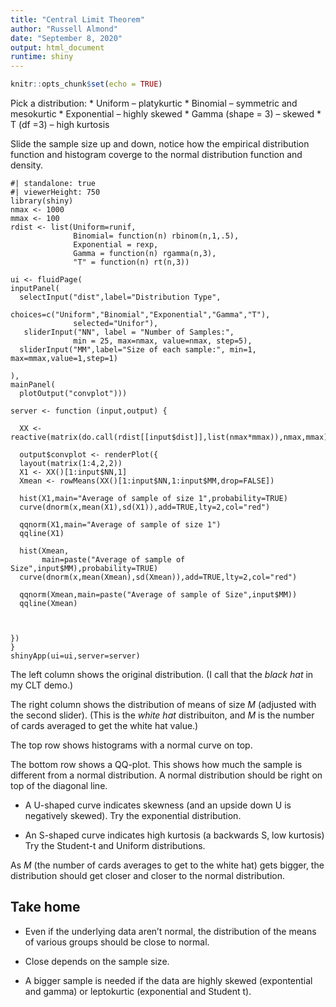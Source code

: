 ```yaml
---
title: "Central Limit Theorem"
author: "Russell Almond"
date: "September 8, 2020"
output: html_document
runtime: shiny
---
```


```r
knitr::opts_chunk$set(echo = TRUE)
```

Pick a distribution: \* Uniform -- platykurtic \* Binomial -- symmetric and mesokurtic \* Exponential -- highly skewed \* Gamma (shape = 3) -- skewed \* T (df =3) -- high kurtosis

Slide the sample size up and down, notice how the empirical distribution function and histogram coverge to the normal distribution function and density.

```shinylive-r
#| standalone: true
#| viewerHeight: 750
library(shiny)
nmax <- 1000
mmax <- 100
rdist <- list(Uniform=runif,
              Binomial= function(n) rbinom(n,1,.5),
              Exponential = rexp, 
              Gamma = function(n) rgamma(n,3),
              "T" = function(n) rt(n,3))

ui <- fluidPage(
inputPanel(
  selectInput("dist",label="Distribution Type",
              choices=c("Uniform","Binomial","Exponential","Gamma","T"),
              selected="Unifor"),
   sliderInput("NN", label = "Number of Samples:",
              min = 25, max=nmax, value=nmax, step=5),
  sliderInput("MM",label="Size of each sample:", min=1, max=mmax,value=1,step=1)

),
mainPanel(
  plotOutput("convplot")))

server <- function (input,output) {

  XX <- reactive(matrix(do.call(rdist[[input$dist]],list(nmax*mmax)),nmax,mmax))

  output$convplot <- renderPlot({
  layout(matrix(1:4,2,2))
  X1 <- XX()[1:input$NN,1]
  Xmean <- rowMeans(XX()[1:input$NN,1:input$MM,drop=FALSE])

  hist(X1,main="Average of sample of size 1",probability=TRUE)
  curve(dnorm(x,mean(X1),sd(X1)),add=TRUE,lty=2,col="red")

  qqnorm(X1,main="Average of sample of size 1")
  qqline(X1)

  hist(Xmean,
       main=paste("Average of sample of Size",input$MM),probability=TRUE)
  curve(dnorm(x,mean(Xmean),sd(Xmean)),add=TRUE,lty=2,col="red")

  qqnorm(Xmean,main=paste("Average of sample of Size",input$MM))
  qqline(Xmean)
  
  
  
})
}
shinyApp(ui=ui,server=server)
```

The left column shows the original distribution. (I call that the *black hat* in my CLT demo.)

The right column shows the distribution of means of size $M$ (adjusted with the second slider). (This is the *white hat* distribuiton, and $M$ is the number of cards averaged to get the white hat value.)

The top row shows histograms with a normal curve on top.

The bottom row shows a QQ-plot. This shows how much the sample is different from a normal distribution. A normal distribution should be right on top of the diagonal line.

-   A U-shaped curve indicates skewness (and an upside down U is negatively skewed). Try the exponential distribution.

-   An S-shaped curve indicates high kurtosis (a backwards S, low kurtosis) Try the Student-t and Uniform distributions.

As $M$ (the number of cards averages to get to the white hat) gets bigger, the distribution should get closer and closer to the normal distribution.

## Take home

-   Even if the underlying data aren't normal, the distribution of the means of various groups should be close to normal.

-   Close depends on the sample size.

-   A bigger sample is needed if the data are highly skewed (expontential and gamma) or leptokurtic (exponential and Student t).

